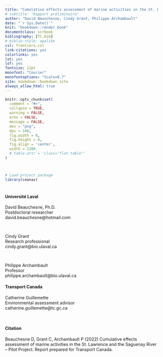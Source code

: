 ```yaml
---
title: "Cumulative effects assessment of marine activities in the St. Lawrence and the Saguenay River – Pilot Project"
# subtitle: "Rapport préliminaire"
author: "David Beauchesne, Cindy Grant, Philippe Archambault"
date: "`r Sys.Date()`"
knit: "bookdown::render_book"
documentclass: scrbook
bibliography: [TC.bib]
# biblio-style: apalike
csl: frontiers.csl
link-citations: yes
colorlinks: yes
lot: yes
lof: yes
fontsize: 12pt
monofont: "Courier"
monofontoptions: "Scale=0.7"
site: bookdown::bookdown_site
always_allow_html: true
---
```


<!-- description: "TO WRITE"
url: 'https\://bookdown.org/yihui/bookdown/'
github-repo: rstudio/bookdown
cover-image: images/cover.jpg -->

<!--
suppressWarnings(bookdown::render_book("index.Rmd", "bookdown::gitbook"))
-->

<!--
<img src="https://img.shields.io/badge/Zone-Fluvial-brightgreen">
-->


```r
knitr::opts_chunk$set(
  comment = "#>",
  collapse = TRUE,
  warning = FALSE,
  echo = FALSE,
  message = FALSE,
  dev = "png",
  dpi = 108,
  fig.width = 8,
  fig.height = 6,
  fig.align = 'center',
  width = 120#,
  # table.attr = 'class="flat-table"'
)



# Load project package
library(ceanav)
```

# {-}

#### Université Laval {-}

David Beauchesne, Ph.D. <br/>
Postdoctoral researcher<br/>
david.beauchesne@hotmail.com<br/>

<br/>

Cindy Grant<br/>
Research professional<br/>
cindy.grant@bio.ulaval.ca<br/>

<br/>

Philippe Archambault<br/>
Professor<br/>
philippe.archambault@bio.ulaval.ca<br/>


#### Transport Canada {-}

Catherine Guillemette<br/>
Environmental assessment advisor<br/>
catherine.guillemette@tc.gc.ca<br/>

<br/>


#### Citation {-}

Beauchesne D, Grant C, Archambault P (2022) Cumulative effects assessment of marine activities in the St. Lawrence and the Saguenay River – Pilot Project. Report prepared for Transport Canada.

